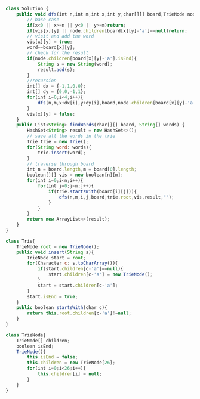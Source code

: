 ```js
class Solution {
    public void dfs(int n,int m,int x,int y,char[][] board,TrieNode node,boolean[][] vis,HashSet<String> result,String word){
        // base case
        if(x<0 || x>=n || y<0 || y>=m)return;
        if(vis[x][y] || node.children[board[x][y]-'a']==null)return;
        // visit and add the word
        vis[x][y] = true;
        word+=board[x][y];
        // check for the result
        if(node.children[board[x][y]-'a'].isEnd){
            String s = new String(word);
            result.add(s);
        }
        //recursion
        int[] dx = {-1,1,0,0};
        int[] dy = {0,0,-1,1};
        for(int i=0;i<4;i++){
            dfs(n,m,x+dx[i],y+dy[i],board,node.children[board[x][y]-'a'],vis,result,word);
        }
        vis[x][y] = false;
    }
    public List<String> findWords(char[][] board, String[] words) {
        HashSet<String> result = new HashSet<>(); 
        // save all the words in the trie
        Trie trie = new Trie();
        for(String word: words){
            trie.insert(word);
        }
        // traverse through board
        int n = board.length,m = board[0].length;
        boolean[][] vis = new boolean[n][m]; 
        for(int i=0;i<n;i++){
            for(int j=0;j<m;j++){
                if(trie.startsWith(board[i][j])){
                    dfs(n,m,i,j,board,trie.root,vis,result,"");
                }
            }
        }
        return new ArrayList<>(result);
    }
}

class Trie{
    TrieNode root = new TrieNode();
    public void insert(String s){
        TrieNode start = root;
        for(Character c: s.toCharArray()){
            if(start.children[c-'a']==null){
                start.children[c-'a'] = new TrieNode();
            }
            start = start.children[c-'a'];
        }
        start.isEnd = true;
    }
    public boolean startsWith(char c){
        return this.root.children[c-'a']!=null;
    }  
}

class TrieNode{
    TrieNode[] children;
    boolean isEnd;
    TrieNode(){
        this.isEnd = false;
        this.children = new TrieNode[26];
        for(int i=0;i<26;i++){
            this.children[i] = null;
        }
    }
}

```